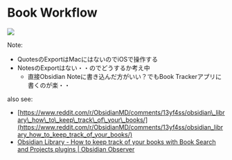 # Book Workflow

![](..//assets/file.excalidraw_1.svg)

Note:

* QuotesのExportはMacにはないのでiOSで操作する
* NotesのExportはない・・のでどうするか考え中
  * 直接Obsidian Noteに書き込んだ方がいい？でもBook Trackerアプリに書くのが楽・・

also see:

* [https://www.reddit.com/r/ObsidianMD/comments/13yf4ss/obsidian\_library\_how\_to\_keep\_track\_of\_your\_books/](https://www.reddit.com/r/ObsidianMD/comments/13yf4ss/obsidian_library_how_to_keep_track_of_your_books/)
* [Obsidian Library - How to keep track of your books with Book Search and Projects plugins | Obsidian Observer](https://medium.com/obsidian-observer/obsidian-library-how-to-keep-track-of-your-books-with-book-search-and-projects-plugins-716599633715)
